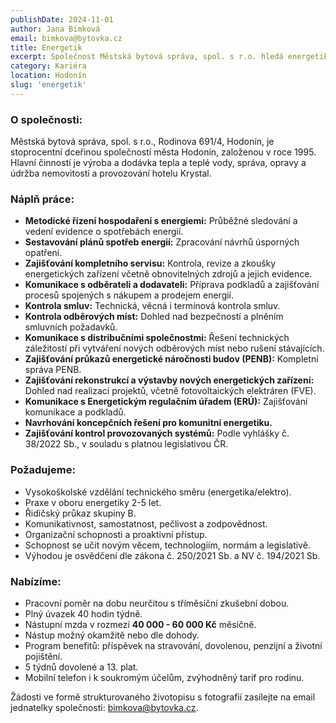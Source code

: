 ```yaml
---
publishDate: 2024-11-01
author: Jana Bímková
email: bimkova@bytovka.cz
title: Energetik
excerpt: Společnost Městská bytová správa, spol. s r.o. hledá energetika na hlavní pracovní poměr. Hledáme zkušeného odborníka, který se bude podílet na řízení hospodaření s energiemi a zajišťovat energetickou účinnost. Přihlaste se nyní!
category: Kariéra
location: Hodonín
slug: 'energetik'
---
```


### O společnosti:

Městská bytová správa, spol. s r.o., Rodinova 691/4, Hodonín, je stoprocentní dceřinou společností města Hodonín, založenou v roce 1995. Hlavní činností je výroba a dodávka tepla a teplé vody, správa, opravy a údržba nemovitostí a provozování hotelu Krystal.

### Náplň práce:

- **Metodické řízení hospodaření s energiemi:** Průběžné sledování a vedení evidence o spotřebách energií.
- **Sestavování plánů spotřeb energií:** Zpracování návrhů úsporných opatření.
- **Zajišťování kompletního servisu:** Kontrola, revize a zkoušky energetických zařízení včetně obnovitelných zdrojů a jejich evidence.
- **Komunikace s odběrateli a dodavateli:** Příprava podkladů a zajišťování procesů spojených s nákupem a prodejem energií.
- **Kontrola smluv:** Technická, věcná i termínová kontrola smluv.
- **Kontrola odběrových míst:** Dohled nad bezpečností a plněním smluvních požadavků.
- **Komunikace s distribučními společnostmi:** Řešení technických záležitostí při vytváření nových odběrových míst nebo rušení stávajících.
- **Zajišťování průkazů energetické náročnosti budov (PENB):** Kompletní správa PENB.
- **Zajišťování rekonstrukcí a výstavby nových energetických zařízení:** Dohled nad realizací projektů, včetně fotovoltaických elektráren (FVE).
- **Komunikace s Energetickým regulačním úřadem (ERÚ):** Zajišťování komunikace a podkladů.
- **Navrhování koncepčních řešení pro komunitní energetiku.**
- **Zajišťování kontrol provozovaných systémů:** Podle vyhlášky č. 38/2022 Sb., v souladu s platnou legislativou ČR.

### Požadujeme:

- Vysokoškolské vzdělání technického směru (energetika/elektro).
- Praxe v oboru energetiky 2-5 let.
- Řidičský průkaz skupiny B.
- Komunikativnost, samostatnost, pečlivost a zodpovědnost.
- Organizační schopnosti a proaktivní přístup.
- Schopnost se učit novým věcem, technologiím, normám a legislativě.
- Výhodou je osvědčení dle zákona č. 250/2021 Sb. a NV č. 194/2021 Sb.

### Nabízíme:

- Pracovní poměr na dobu neurčitou s tříměsíční zkušební dobou.
- Plný úvazek 40 hodin týdně.
- Nástupní mzda v rozmezí **40 000 - 60 000 Kč** měsíčně.
- Nástup možný okamžitě nebo dle dohody.
- Program benefitů: příspěvek na stravování, dovolenou, penzijní a životní pojištění.
- 5 týdnů dovolené a 13. plat.
- Mobilní telefon i k soukromým účelům, zvýhodněný tarif pro rodinu.

Žádosti ve formě strukturovaného životopisu s fotografií zasílejte na email jednatelky společnosti: [bimkova@bytovka.cz](mailto:bimkova@bytovka.cz).
